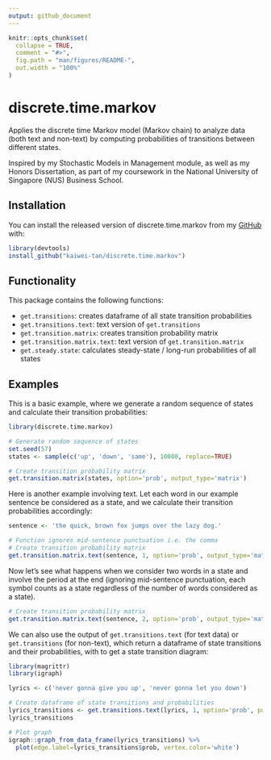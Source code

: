 ```yaml
---
output: github_document
---
```


<!-- README.md is generated from README.Rmd. Please edit that file -->

```r
knitr::opts_chunk$set(
  collapse = TRUE,
  comment = "#>",
  fig.path = "man/figures/README-",
  out.width = "100%"
)
```

# discrete.time.markov

<!-- badges: start -->
<!-- badges: end -->

Applies the discrete time Markov model (Markov chain) to analyze data (both text and non-text) by computing probabilities of transitions between different states.

Inspired by my Stochastic Models in Management module, as well as my Honors Dissertation, as part of my coursework in the National University of Singapore (NUS) Business School.

## Installation

You can install the released version of discrete.time.markov from my [GitHub](https://github.com/kaiwei-tan/discrete.time.markov) with:

``` r
library(devtools)
install_github("kaiwei-tan/discrete.time.markov")
```
## Functionality
This package contains the following functions:

* `get.transitions`: creates dataframe of all state transition probabilities
* `get.transitions.text`: text version of `get.transitions`
* `get.transition.matrix`: creates transition probability matrix
* `get.transition.matrix.text`: text version of `get.transition.matrix`
* `get.steady.state`: calculates steady-state / long-run probabilities of all states

## Examples

This is a basic example, where we generate a random sequence of states and calculate their transition probabilities:
```r
library(discrete.time.markov)

# Generate random sequence of states
set.seed(57)
states <- sample(c('up', 'down', 'same'), 10000, replace=TRUE)

# Create transition probability matrix
get.transition.matrix(states, option='prob', output_type='matrix')
```

Here is another example involving text. Let each word in our example sentence be considered as a state, and we calculate their transition probabilities accordingly:
```r
sentence <- 'the quick, brown fox jumps over the lazy dog.'

# Function ignores mid-sentence punctuation i.e. the comma
# Create transition probability matrix
get.transition.matrix.text(sentence, 1, option='prob', output_type='matrix', punct='none')
```

Now let's see what happens when we consider two words in a state and involve the period at the end (ignoring mid-sentence punctuation, each symbol counts as a state regardless of the number of words considered as a state).
```r
# Create transition probability matrix
get.transition.matrix.text(sentence, 2, option='prob', output_type='matrix', punct='end')
```

We can also use the output of `get.transitions.text` (for text data) or `get.transitions` (for non-text), which return a dataframe of state transitions and their probabilities, with \code{igraph::graph_from_data_frame} to get a state transition diagram:
```r
library(magrittr)
library(igraph)

lyrics <- c('never gonna give you up', 'never gonna let you down')

# Create dataframe of state transitions and probabilities
lyrics_transitions <- get.transitions.text(lyrics, 1, option='prob', punct='none')
lyrics_transitions

# Plot graph
igraph::graph_from_data_frame(lyrics_transitions) %>%
  plot(edge.label=lyrics_transitions$prob, vertex.color='white')
```
